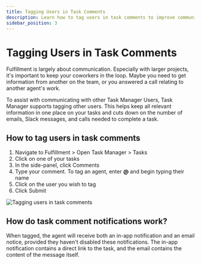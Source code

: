 ```yaml
---
title: Tagging Users in Task Comments
description: Learn how to tag users in task comments to improve communication in the Task Manager.
sidebar_position: 3
---
```


# Tagging Users in Task Comments

Fulfillment is largely about communication. Especially with larger projects, it's important to keep your coworkers in the loop. Maybe you need to get information from another on the team, or you answered a call relating to another agent's work.

To assist with communicating with other Task Manager Users, Task Manager supports tagging other users. This helps keep all relevant information in one place on your tasks and cuts down on the number of emails, Slack messages, and calls needed to complete a task.

## How to tag users in task comments

1. Navigate to Fulfillment > Open Task Manager > Tasks
2. Click on one of your tasks
3. In the side-panel, click Comments
4. Type your comment. To tag an agent, enter **@** and begin typing their name
5. Click on the user you wish to tag
6. Click Submit 

![Tagging users in task comments](./img/fulfillment/task-manager/tagging-users-in-task-comments.png)

## How do task comment notifications work?

When tagged, the agent will receive both an in-app notification and an email notice, provided they haven't disabled these notifications. The in-app notification contains a direct link to the task, and the email contains the content of the message itself.
